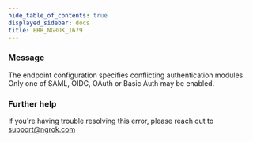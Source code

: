 ```yaml
---
hide_table_of_contents: true
displayed_sidebar: docs
title: ERR_NGROK_1679
---
```


### Message

The endpoint configuration specifies conflicting authentication modules. Only one of SAML, OIDC, OAuth or Basic Auth may be enabled.

### Further help

If you're having trouble resolving this error, please reach out to [support@ngrok.com](mailto:support@ngrok.com?subject=Help%20with%20ERR_NGROK_1679)
